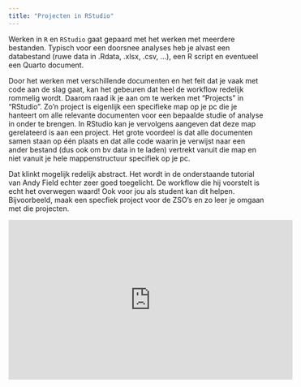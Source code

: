 ```yaml
---
title: "Projecten in RStudio"
---
```


Werken in `R` en `RStudio` gaat gepaard met het werken met meerdere bestanden. Typisch voor een doorsnee analyses heb je alvast een databestand (ruwe data in .Rdata, .xlsx, .csv, ...), een R script en eventueel een Quarto document.

Door het werken met verschillende documenten en het feit dat je vaak met code aan de slag gaat, kan het gebeuren dat heel de workflow redelijk rommelig wordt. Daarom raad ik je aan om te werken met "Projects" in "RStudio". Zo'n project is eigenlijk een specifieke map op je pc die je hanteert om alle relevante documenten voor een bepaalde studie of analyse in onder te brengen. In RStudio kan je vervolgens aangeven dat deze map gerelateerd is aan een project. Het grote voordeel is dat alle documenten samen staan op één plaats en dat alle code waarin je verwijst naar een ander bestand (dus ook om bv data in te laden) vertrekt vanuit die map en niet vanuit je hele mappenstructuur specifiek op je pc. 

Dat klinkt mogelijk redelijk abstract. Het wordt in de onderstaande tutorial van Andy Field echter zeer goed toegelicht. De workflow die hij voorstelt is echt het overwegen waard! Ook voor jou als student kan dit helpen. Bijvoorbeeld, maak een specfiek project voor de ZSO's en zo leer je omgaan met die projecten. 

<iframe width="560" height="315" src="https://www.youtube.com/embed/EA7JW2SfKSY?si=7aUyW-M24vwkppPY" title="YouTube video player" frameborder="0" allow="accelerometer; autoplay; clipboard-write; encrypted-media; gyroscope; picture-in-picture; web-share" referrerpolicy="strict-origin-when-cross-origin" allowfullscreen></iframe>
